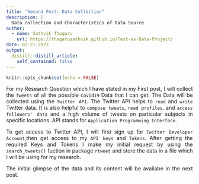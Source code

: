 ```yaml
---
title: "Second Post: Data Collection"
description: |
  Data collection and Characteristics of Data Source
author:
  - name: Sathvik Thogaru
    url: https://thogarusathvik.github.io/Text-as-Data-Project/
date: 02-21-2022
output:
  distill::distill_article:
    self_contained: false
---
```



```r
knitr::opts_chunk$set(echo = FALSE)
```

<style>
body {
text-align: justify}
</style>


For my Research Question  which I have stated in my First post, I will collect the `Tweets` of all the possible `Covid19` Data that I can get. The Data will be collected using the `Twitter API`. The Twitter API helps to `read` and `write` Twitter data. It is also helpful to `compose tweets`, `read profiles`, and `access followers' data` and a high volume of tweets on particular subjects in specific locations. API stands for `Application Programming Interface`. 

To get access to Twitter API, I will first sign up for `Twitter Developer Account`,then get access to my `API keys` and `Tokens`. After getting the required Keys and Tokens I make my initial request by using the `search_tweets()` fuction in package `rtweet` and store the data in a file which I will be using for my research.

The initial glimpse of the data and its content will be availabe in the next post. 










